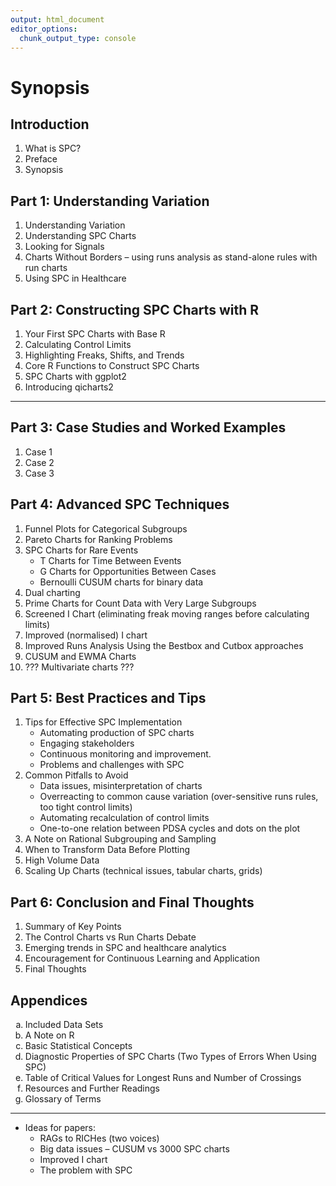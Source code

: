 ```yaml
---
output: html_document
editor_options: 
  chunk_output_type: console
---
```

# Synopsis {-#synopsis}


## Introduction {-}

1. What is SPC?
1. Preface
1. Synopsis

## Part 1: Understanding Variation {-}

1. Understanding Variation
1. Understanding SPC Charts
1. Looking for Signals
1. Charts Without Borders – using runs analysis as stand-alone rules with run charts
1. Using SPC in Healthcare

## Part 2: Constructing SPC Charts with R {-}

1. Your First SPC Charts with Base R
1. Calculating Control Limits
1. Highlighting Freaks, Shifts, and Trends
1. Core R Functions to Construct SPC Charts
1. SPC Charts with ggplot2
1. Introducing qicharts2

----

## Part 3: Case Studies and Worked Examples {-}

1. Case 1
1. Case 2
1. Case 3

## Part 4: Advanced SPC Techniques {-}

1. Funnel Plots for Categorical Subgroups
1. Pareto Charts for Ranking Problems
1. SPC Charts for Rare Events
    - T Charts for Time Between Events
    - G Charts for Opportunities Between Cases
    - Bernoulli CUSUM charts for binary data
1. Dual charting
1. Prime Charts for Count Data with Very Large Subgroups
1. Screened I Chart (eliminating freak moving ranges before calculating limits)
1. Improved (normalised) I chart
1. Improved Runs Analysis Using the Bestbox and Cutbox approaches
1. CUSUM and EWMA Charts
1. ??? Multivariate charts ???

## Part 5: Best Practices and Tips {-}

1. Tips for Effective SPC Implementation
    - Automating production of SPC charts
    - Engaging stakeholders
    - Continuous monitoring and improvement.
    - Problems and challenges with SPC
1. Common Pitfalls to Avoid
    - Data issues, misinterpretation of charts
    - Overreacting to common cause variation (over-sensitive runs rules, too tight control limits)
    - Automating recalculation of control limits
    - One-to-one relation between PDSA cycles and dots on the plot
1. A Note on Rational Subgrouping and Sampling
1. When to Transform Data Before Plotting
1. High Volume Data
1. Scaling Up Charts (technical issues, tabular charts, grids)

## Part 6: Conclusion and Final Thoughts {-}

1. Summary of Key Points
1. The Control Charts vs Run Charts Debate
1. Emerging trends in SPC and healthcare analytics
1. Encouragement for Continuous Learning and Application
1. Final Thoughts

## Appendices {-}

a. Included Data Sets
a. A Note on R
a. Basic Statistical Concepts
a. Diagnostic Properties of SPC Charts (Two Types of Errors When Using SPC)
a. Table of Critical Values for Longest Runs and Number of Crossings
a. Resources and Further Readings
a. Glossary of Terms

----

- Ideas for papers:
  - RAGs to RICHes (two voices)
  - Big data issues -- CUSUM vs 3000 SPC charts
  - Improved I chart
  - The problem with SPC



